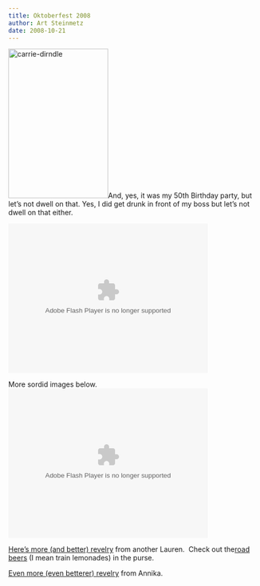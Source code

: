 ```yaml
---
title: Oktoberfest 2008
author: Art Steinmetz
date: 2008-10-21
---
```


<a href="/img/2008/10/carrie-dirndle.jpg"><img src="/img/2008/10/carrie-dirndle-200x300.jpg" title="carrie-dirndle" class="alignnone size-medium wp-image-66" width="200" height="300"/></a>And, yes, it was my 50th Birthday party, but let's not dwell on that. Yes, I did get drunk in front of my boss but let's not dwell on that either.

<object classid="clsid:d27cdb6e-ae6d-11cf-96b8-444553540000" width="400" height="300" codebase="http://download.macromedia.com/pub/shockwave/cabs/flash/swflash.cab#version=6,0,40,0">

<param name="flashvars" value="intl_lang=en-us&amp;photo_secret=bd4a93592e&amp;photo_id=2955244639" /><param name="bgcolor" value="#000000" /><param name="allowFullScreen" value="true" /><param name="src" value="http://www.flickr.com/apps/video/stewart.swf?v=61761" /><embed type="application/x-shockwave-flash" width="400" height="300" src="http://www.flickr.com/apps/video/stewart.swf?v=61761" allowfullscreen="true" bgcolor="#000000" flashvars="intl_lang=en-us&amp;photo_secret=bd4a93592e&amp;photo_id=2955244639"></embed>

</object>

More sordid images below. <object classid="clsid:d27cdb6e-ae6d-11cf-96b8-444553540000" width="400" height="300" codebase="http://download.macromedia.com/pub/shockwave/cabs/flash/swflash.cab#version=6,0,40,0"><param name="flashvars" value="&amp;offsite=true&amp;intl_lang=en-us&amp;page_show_url=%2Fphotos%2F26882514%40N02%2Fsets%2F72157608186665841%2Fshow%2F&amp;page_show_back_url=%2Fphotos%2F26882514%40N02%2Fsets%2F72157608186665841%2F&amp;set_id=72157608186665841&amp;jump_to=" /><param name="bgcolor" value="#000000" /><param name="allowFullScreen" value="true" /><param name="src" value="http://www.flickr.com/apps/slideshow/show.swf?v=61927" /><embed type="application/x-shockwave-flash" width="400" height="300" src="http://www.flickr.com/apps/slideshow/show.swf?v=61927" allowfullscreen="true" bgcolor="#000000" flashvars="&amp;offsite=true&amp;intl_lang=en-us&amp;page_show_url=%2Fphotos%2F26882514%40N02%2Fsets%2F72157608186665841%2Fshow%2F&amp;page_show_back_url=%2Fphotos%2F26882514%40N02%2Fsets%2F72157608186665841%2F&amp;set_id=72157608186665841&amp;jump_to="></embed></object>

[<a href="http://www.facebook.com/album.php?aid=2183472&amp;l=1d8d2&amp;id=124224">Here's more (and better) revelry</a>]{style="text-decoration: underline;"} from another Lauren.  Check out the[ <a href="http://www.facebook.com/photo.php?pid=35602787&amp;id=124224&amp;l=1d8d2" target="_blank">road beers</a>]{style="text-decoration: underline;"} (I mean train lemonades) in the purse.

<a href="http://share.shutterfly.com/view/flashShareSlideshow.jsp?sid=8AZsmrZq0cNWHr" target="_blank">[Even more (even betterer) revelry]{style="text-decoration: underline;"}</a> from Annika.
